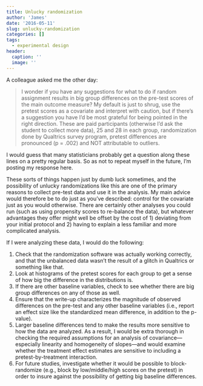 ```yaml
---
title: Unlucky randomization
author: 'James'
date: '2016-05-11'
slug: unlucky-randomization
categories: []
tags:
  - experimental design
header:
  caption: ''
  image: ''
---
```


A colleague asked me the other day:

> I wonder if you have any suggestions for what to do if random assignment results in big group differences on the pre-test scores of the main outcome measure? My default is just to shrug, use the pretest scores as a covariate and interpret with caution, but if there's a suggestion you have I'd be most grateful for being pointed in the right direction. These are paid participants (otherwise I'd ask the student to collect more data), 25 and 28 in each group, randomization done by Qualtrics survey program, pretest differences are pronounced (p = .002) and NOT attributable to outliers.

I would guess that many statisticians probably get a question along these lines on a pretty regular basis. So as not to repeat myself in the future, I'm posting my response here. 

These sorts of things happen just by dumb luck sometimes, and the possibility of unlucky randomizations like this are one of the primary reasons to collect pre-test data and use it in the analysis. My main advice would therefore be to do just as you’ve described: control for the covariate just as you would otherwise. There are certainly other analyses you could run (such as using propensity scores to re-balance the data), but whatever advantages they offer might well be offset by the cost of 1) deviating from your initial protocol and 2) having to explain a less familiar and more complicated analysis. 

If I were analyzing these data, I would do the following:

1. Check that the randomization software was actually working correctly, and that the unbalanced data wasn’t the result of a glitch in Qualtrics or something like that.
2. Look at histograms of the pretest scores for each group to get a sense of how big the difference in the distributions is.
3. If there are other baseline variables, check to see whether there are big group differences on any of those as well. 
4. Ensure that the write-up characterizes the magnitude of observed differences on the pre-test and any other baseline variables (i.e., report an effect size like the standardized mean difference, in addition to the p-value).
5. Larger baseline differences tend to make the results more sensitive to how the data are analyzed. As a result, I would be extra thorough in checking the required assumptions for an analysis of covariance---especially linearity and homogeneity of slopes---and would examine whether the treatment effect estimates are sensitive to including a pretest-by-treatment interaction. 
6. For future studies, investigate whether it would be possible to block-randomize (e.g., block by low/middle/high scores on the pretest) in order to insure against the possibility of getting big baseline differences.


